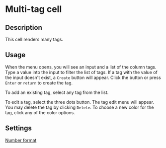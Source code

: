 # Multi-tag cell

## Description

This cell renders many tags.

## Usage

When the menu opens, you will see an input and a list of the column tags. Type a value into the input to filter the list of tags. If a tag with the value of the input doesn't exist, a `Create` button will appear. Click the button or press `Enter` or `return` to create the tag.

To add an existing tag, select any tag from the list.

To edit a tag, select the three dots button. The tag edit menu will appear. You may delete the tag by clicking `Delete`. To choose a new color for the tag, click any of the color options.

## Settings

[Number format](../../../features/table/column-settings#linking-loom-files#number-format)
